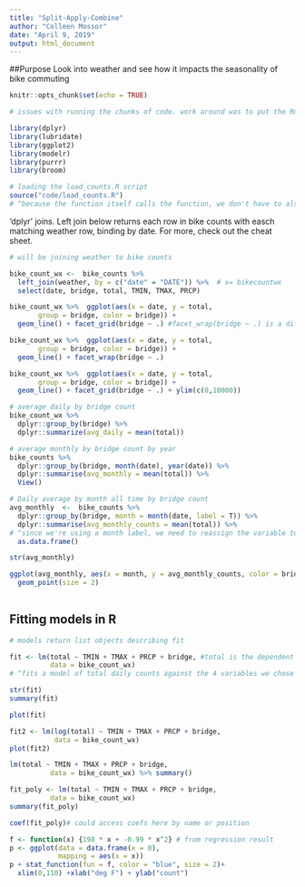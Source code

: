 ```yaml
---
title: "Split-Apply-Combine"
author: "Colleen Mossor"
date: "April 9, 2019"
output: html_document
---
```

##Purpose
Look into weather and see how it impacts the seasonality of bike commuting


```r
knitr::opts_chunk$set(echo = TRUE)

# issues with running the chunks of code. work around was to put the Rmd file in the same location as the project directory

library(dplyr)
library(lubridate)
library(ggplot2)
library(modelr)
library(purrr)
library(broom)

```

```r
# loading the load_counts.R script
source("code/load_counts.R")
# ^because the function itself calls the function, we don't have to also call it here

```

'dplyr' joins. Left join below returns each row in bike counts with easch matching weather row, binding by date. For more, check out the cheat sheet. 
```r
# will be joining weather to bike counts

bike_count_wx <-  bike_counts %>% 
  left_join(weather, by = c("date" = "DATE")) %>%  # x= bikecountwx
  select(date, bridge, total, TMIN, TMAX, PRCP)

```

```r
bike_count_wx %>%  ggplot(aes(x = date, y = total,
       group = bridge, color = bridge)) +
  geom_line() + facet_grid(bridge ~ .) #facet_wrap(bridge ~ .) is a different option

bike_count_wx %>%  ggplot(aes(x = date, y = total,
       group = bridge, color = bridge)) +
  geom_line() + facet_wrap(bridge ~ .) 

bike_count_wx %>%  ggplot(aes(x = date, y = total,
       group = bridge, color = bridge)) +
  geom_line() + facet_grid(bridge ~ .) + ylim(c(0,10000))

```

```r
# average daily by bridge count
bike_count_wx %>% 
  dplyr::group_by(bridge) %>% 
  dplyr::summarize(avg_daily = mean(total))

# average monthly by bridge count by year
bike_counts %>%
  dplyr::group_by(bridge, month(date), year(date)) %>%
  dplyr::summarise(avg_monthly = mean(total)) %>% 
  View()

# Daily average by month all time by bridge count
avg_monthly  <-  bike_counts %>%
  dplyr::group_by(bridge, month = month(date, label = T)) %>%
  dplyr::summarise(avg_monthly_counts = mean(total)) %>% 
# ^since we're using a month label, we need to reassign the variable to then pipe it to ggplot
  as.data.frame()

str(avg_monthly)

ggplot(avg_monthly, aes(x = month, y = avg_monthly_counts, color = bridge))+
  geom_point(size = 2)
  

```


## Fitting models in R
```r
# models return list objects describing fit

fit <- lm(total ~ TMIN + TMAX + PRCP + bridge, #total is the dependent variable
          data = bike_count_wx)
# ^fits a model of total daily counts against the 4 variables we chose

str(fit)
summary(fit)

plot(fit)

fit2 <- lm(log(total) ~ TMIN + TMAX + PRCP + bridge,
           data = bike_count_wx)
plot(fit2)

lm(total ~ TMIN + TMAX + PRCP + bridge, 
          data = bike_count_wx) %>% summary()

fit_poly <- lm(total ~ TMIN + TMAX + PRCP + bridge, 
          data = bike_count_wx)
summary(fit_poly)

coef(fit_poly)# could access coefs here by name or position

f <- function(x) {198 * x + -0.99 * x^2} # from regression result
p <- ggplot(data = data.frame(x = 0),
            mapping = aes(x = x))
p + stat_function(fun = f, color = "blue", size = 2)+
  xlim(0,110) +xlab("deg F") + ylab("count")

```

